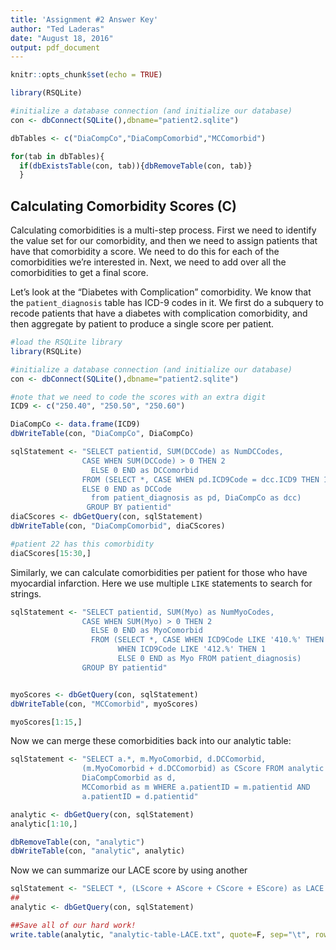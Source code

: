 ```yaml
---
title: 'Assignment #2 Answer Key'
author: "Ted Laderas"
date: "August 18, 2016"
output: pdf_document
---
```


```r
knitr::opts_chunk$set(echo = TRUE)
```

```r
library(RSQLite)

#initialize a database connection (and initialize our database)
con <- dbConnect(SQLite(),dbname="patient2.sqlite")

dbTables <- c("DiaCompCo","DiaCompComorbid","MCComorbid")

for(tab in dbTables){
  if(dbExistsTable(con, tab)){dbRemoveTable(con, tab)}
  }
```

## Calculating Comorbidity Scores (C)

Calculating comorbidities is a multi-step process. First we need to identify the value set for our comorbidity, and then we need to assign patients that have that comorbidity a score. We need to do this for each of the comorbidities we're interested in. Next, we need to add over all the comorbidities to get a final score.

Let's look at the "Diabetes with Complication" comorbidity. We know that the `patient_diagnosis` table has ICD-9 codes in it. We first do a subquery to recode patients that have a diabetes with complication comorbidity, and then aggregate by patient to produce a single score per patient.

```r
#load the RSQLite library
library(RSQLite)

#initialize a database connection (and initialize our database)
con <- dbConnect(SQLite(),dbname="patient2.sqlite")

#note that we need to code the scores with an extra digit
ICD9 <- c("250.40", "250.50", "250.60")

DiaCompCo <- data.frame(ICD9)
dbWriteTable(con, "DiaCompCo", DiaCompCo)

sqlStatement <- "SELECT patientid, SUM(DCCode) as NumDCCodes,
                CASE WHEN SUM(DCCode) > 0 THEN 2
                  ELSE 0 END as DCComorbid 
                FROM (SELECT *, CASE WHEN pd.ICD9Code = dcc.ICD9 THEN 1 
                ELSE 0 END as DCCode 
                  from patient_diagnosis as pd, DiaCompCo as dcc)
                 GROUP BY patientid"
diaCScores <- dbGetQuery(con, sqlStatement)
dbWriteTable(con, "DiaCompComorbid", diaCScores)

#patient 22 has this comorbidity
diaCScores[15:30,]
```

Similarly, we can calculate comorbidities per patient for those who have myocardial infarction. Here we use multiple `LIKE` statements to search for strings.

```r
sqlStatement <- "SELECT patientid, SUM(Myo) as NumMyoCodes,
                CASE WHEN SUM(Myo) > 0 THEN 2
                  ELSE 0 END as MyoComorbid 
                  FROM (SELECT *, CASE WHEN ICD9Code LIKE '410.%' THEN 1 
                        WHEN ICD9Code LIKE '412.%' THEN 1 
                        ELSE 0 END as Myo FROM patient_diagnosis)
                GROUP BY patientid"


myoScores <- dbGetQuery(con, sqlStatement)
dbWriteTable(con, "MCComorbid", myoScores)

myoScores[1:15,]
```

Now we can merge these comorbidities back into our analytic table:

```r
sqlStatement <- "SELECT a.*, m.MyoComorbid, d.DCComorbid, 
                (m.MyoComorbid + d.DCComorbid) as CScore FROM analytic as a, 
                DiaCompComorbid as d, 
                MCComorbid as m WHERE a.patientID = m.patientid AND
                a.patientID = d.patientid"

analytic <- dbGetQuery(con, sqlStatement)
analytic[1:10,]

dbRemoveTable(con, "analytic")
dbWriteTable(con, "analytic", analytic)
```

Now we can summarize our LACE score by using another 

```r
sqlStatement <- "SELECT *, (LScore + AScore + CScore + EScore) as LACE from analytic"
##
analytic <- dbGetQuery(con, sqlStatement)

##Save all of our hard work!
write.table(analytic, "analytic-table-LACE.txt", quote=F, sep="\t", row.names=FALSE)

```